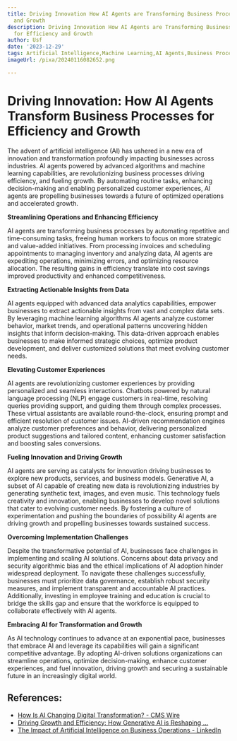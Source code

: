 ```yaml
---
title: Driving Innovation How AI Agents are Transforming Business Processes for Efficiency
  and Growth
description: Driving Innovation How AI Agents are Transforming Business Processes
  for Efficiency and Growth
author: Usf
date: '2023-12-29'
tags: Artificial Intelligence,Machine Learning,AI Agents,Business Process Automation,Efficiency,Growth
imageUrl: /pixa/20240116082652.png

---
```

# Driving Innovation: How AI Agents Transform  Business Processes for Efficiency and Growth

The advent of artificial  intelligence (AI) has  ushered in a new era of innovation and transformation profoundly impacting businesses across industries. AI agents powered by advanced algorithms and machine  learning capabilities, are revolutionizing business  processes driving  efficiency, and fueling growth. By automating routine tasks, enhancing decision-making  and  enabling personalized customer  experiences, AI agents are  propelling  businesses  towards a future of  optimized operations and accelerated growth.

**Streamlining Operations  and Enhancing Efficiency**

AI agents are  transforming business processes by automating repetitive  and time-consuming tasks,  freeing human workers to  focus on more  strategic and value-added initiatives. From processing invoices and scheduling appointments to managing inventory and analyzing data, AI agents are expediting operations, minimizing errors, and optimizing resource allocation.  The resulting gains in efficiency translate  into cost savings improved productivity and enhanced competitiveness.

**Extracting Actionable Insights  from Data**

AI agents equipped with advanced data analytics capabilities, empower businesses to  extract actionable insights  from  vast and complex data sets. By leveraging machine learning algorithms AI agents analyze customer behavior, market trends, and operational  patterns uncovering hidden insights that inform decision-making. This data-driven approach enables businesses to make informed strategic choices, optimize  product development, and deliver customized solutions that meet evolving customer needs.

**Elevating Customer Experiences**

AI  agents are revolutionizing customer experiences by providing personalized and seamless interactions. Chatbots powered by natural language processing (NLP) engage customers in real-time, resolving queries providing support, and guiding them through complex processes. These virtual assistants are available round-the-clock, ensuring prompt and efficient resolution of  customer issues. AI-driven recommendation engines analyze customer preferences and behavior, delivering personalized product suggestions and tailored content,  enhancing customer satisfaction  and boosting  sales conversions.

**Fueling Innovation and Driving Growth**

AI agents are serving as catalysts for  innovation driving businesses  to explore new products, services,  and business models. Generative AI, a subset of AI capable of creating new data is revolutionizing industries by generating synthetic text, images,  and even music. This technology fuels creativity and innovation, enabling businesses to develop novel solutions  that cater to evolving customer needs. By fostering a culture of  experimentation and pushing the boundaries of possibility AI agents are driving growth and propelling businesses towards sustained success.

**Overcoming Implementation Challenges**

Despite the transformative potential of AI, businesses face challenges in implementing and scaling AI solutions. Concerns  about data privacy and security  algorithmic bias and the ethical implications of AI adoption hinder widespread deployment. To navigate these challenges successfully, businesses must prioritize data governance, establish robust security measures, and  implement transparent and accountable AI practices. Additionally, investing in  employee training and education is crucial to bridge the  skills  gap and ensure that the workforce is equipped to collaborate effectively with AI agents.

**Embracing AI for Transformation and Growth**

As AI technology continues to advance at an exponential pace, businesses that embrace AI and leverage its  capabilities will gain  a significant competitive advantage. By adopting AI-driven solutions organizations can streamline operations, optimize decision-making, enhance customer experiences, and fuel innovation, driving growth and securing a  sustainable  future in an  increasingly digital world.

## References:
- [How Is AI Changing Digital Transformation? - CMS Wire](https://www.cmswire.com/digital-experience/how-is-ai-changing-digital-transformation/)
- [Driving Growth and Efficiency: How Generative AI is Reshaping ...](https://www.linkedin.com/pulse/driving-growth-efficiency-how-generative-ai-reshaping-sankalp-ch)
- [The Impact of Artificial Intelligence on Business Operations - LinkedIn](https://www.linkedin.com/pulse/impact-artificial-intelligence-business-operations-pierce-denning-bs)
